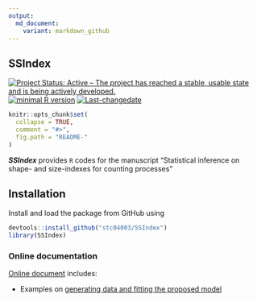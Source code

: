 ```yaml
---
output:
  md_document:
    variant: markdown_github
---
```


## **SSIndex**

[![Project Status: Active – The project has reached a stable, usable state and is being actively developed.](http://www.repostatus.org/badges/latest/active.svg)](http://www.repostatus.org/#active)
[![minimal R version](https://img.shields.io/badge/R%3E%3D-3.4.0-6666ff.svg)](https://cran.r-project.org/)
[![Last-changedate](https://img.shields.io/badge/last%20change-`r gsub('-', '--', Sys.Date())`-yellowgreen.svg)](/commits/master)


```r
knitr::opts_chunk$set(
  collapse = TRUE,
  comment = "#>",
  fig.path = "README-"
)
```

***SSIndex*** provides `R` codes for the manuscript "Statistical inference on shape- and size-indexes for counting processes"

## Installation

Install and load the package from GitHub using 
```r
devtools::install_github("stc04003/SSIndex")
library(SSIndex)
```

### Online documentation 
[Online document](https://www.sychiou.com/SSIndex/index.html) includes:

* Examples on [generating data and fitting the proposed model](https://www.sychiou.com/SSIndex/articles/examples.html)

